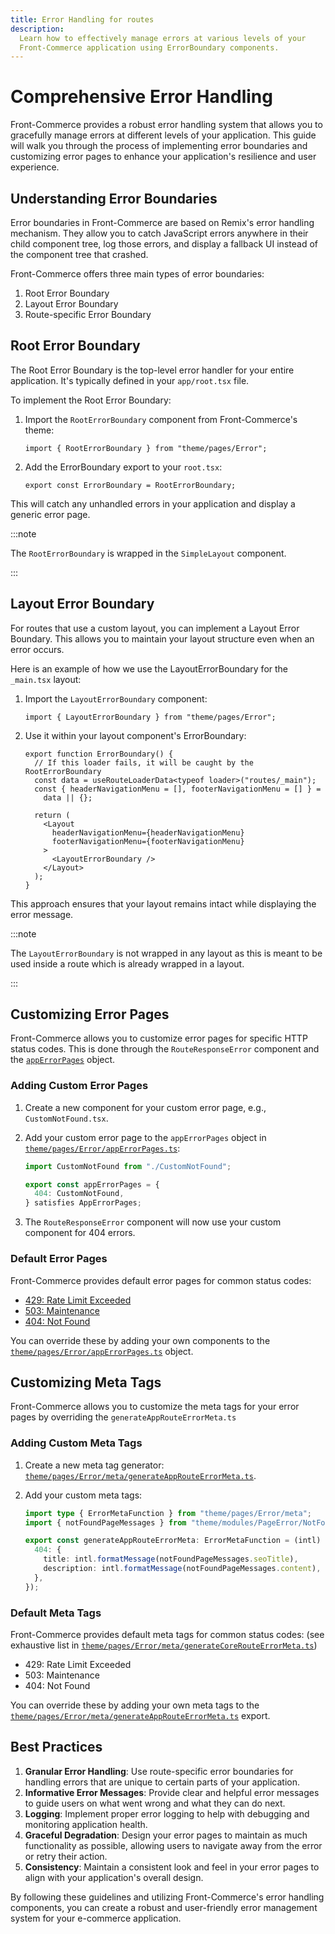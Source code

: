 ```yaml
---
title: Error Handling for routes
description:
  Learn how to effectively manage errors at various levels of your
  Front-Commerce application using ErrorBoundary components.
---
```


# Comprehensive Error Handling

Front-Commerce provides a robust error handling system that allows you to
gracefully manage errors at different levels of your application. This guide
will walk you through the process of implementing error boundaries and
customizing error pages to enhance your application's resilience and user
experience.

## Understanding Error Boundaries

Error boundaries in Front-Commerce are based on Remix's error handling
mechanism. They allow you to catch JavaScript errors anywhere in their child
component tree, log those errors, and display a fallback UI instead of the
component tree that crashed.

Front-Commerce offers three main types of error boundaries:

1. Root Error Boundary
2. Layout Error Boundary
3. Route-specific Error Boundary

## Root Error Boundary

The Root Error Boundary is the top-level error handler for your entire
application. It's typically defined in your `app/root.tsx` file.

To implement the Root Error Boundary:

1. Import the `RootErrorBoundary` component from Front-Commerce's theme:

   ```tsx
   import { RootErrorBoundary } from "theme/pages/Error";
   ```

2. Add the ErrorBoundary export to your `root.tsx`:

   ```tsx
   export const ErrorBoundary = RootErrorBoundary;
   ```

This will catch any unhandled errors in your application and display a generic
error page.

:::note

The `RootErrorBoundary` is wrapped in the `SimpleLayout` component.

:::

## Layout Error Boundary

For routes that use a custom layout, you can implement a Layout Error Boundary.
This allows you to maintain your layout structure even when an error occurs.

Here is an example of how we use the LayoutErrorBoundary for the `_main.tsx`
layout:

1. Import the `LayoutErrorBoundary` component:

   ```tsx title="app/routes/_main.tsx"
   import { LayoutErrorBoundary } from "theme/pages/Error";
   ```

2. Use it within your layout component's ErrorBoundary:

   ```tsx title="app/routes/_main.tsx"
   export function ErrorBoundary() {
     // If this loader fails, it will be caught by the RootErrorBoundary
     const data = useRouteLoaderData<typeof loader>("routes/_main");
     const { headerNavigationMenu = [], footerNavigationMenu = [] } =
       data || {};

     return (
       <Layout
         headerNavigationMenu={headerNavigationMenu}
         footerNavigationMenu={footerNavigationMenu}
       >
         <LayoutErrorBoundary />
       </Layout>
     );
   }
   ```

This approach ensures that your layout remains intact while displaying the error
message.

:::note

The `LayoutErrorBoundary` is not wrapped in any layout as this is meant to be
used inside a route which is already wrapped in a layout.

:::

## Customizing Error Pages

Front-Commerce allows you to customize error pages for specific HTTP status
codes. This is done through the `RouteResponseError` component and the
[`appErrorPages`](https://gitlab.blackswift.cloud/front-commerce/front-commerce/-/blob/5f23e92ac2008298dad36b72ae0066433d0311ae/packages/theme-chocolatine/theme/pages/Error/appErrorPages.ts)
object.

### Adding Custom Error Pages

1. Create a new component for your custom error page, e.g.,
   `CustomNotFound.tsx`.
2. Add your custom error page to the `appErrorPages` object in
   [`theme/pages/Error/appErrorPages.ts`](https://gitlab.blackswift.cloud/front-commerce/front-commerce/-/blob/5f23e92ac2008298dad36b72ae0066433d0311ae/packages/theme-chocolatine/theme/pages/Error/appErrorPages.ts):

   ```typescript title="theme/pages/Error/appErrorPages.ts"
   import CustomNotFound from "./CustomNotFound";

   export const appErrorPages = {
     404: CustomNotFound,
   } satisfies AppErrorPages;
   ```

3. The `RouteResponseError` component will now use your custom component for 404
   errors.

### Default Error Pages

Front-Commerce provides default error pages for common status codes:

- [429: Rate Limit Exceeded](https://gitlab.blackswift.cloud/front-commerce/front-commerce/-/blob/2886bd9de6413411f89c7267252a95f45a55dd94/packages/theme-chocolatine/theme/pages/Error/RateLimit/RateLimit.tsx)
- [503: Maintenance](https://gitlab.blackswift.cloud/front-commerce/front-commerce/-/blob/83fe19855d18ed1a21693cb31c401e61f4ce8c79/packages/theme-chocolatine/theme/pages/Error/Maintenance/Maintenance.tsx)
- [404: Not Found](https://gitlab.blackswift.cloud/front-commerce/front-commerce/-/blob/67393729953ea2dabbd8ac8dae14e7e82fbdbcb5/packages/theme-chocolatine/theme/modules/PageError/NotFound/NotFound.jsx)

You can override these by adding your own components to the
[`theme/pages/Error/appErrorPages.ts`](https://gitlab.blackswift.cloud/front-commerce/front-commerce/-/blob/5f23e92ac2008298dad36b72ae0066433d0311ae/packages/theme-chocolatine/theme/pages/Error/appErrorPages.ts)
object.

## Customizing Meta Tags

<SinceVersion tag="3.9" />

Front-Commerce allows you to customize the meta tags for your error pages by
overriding the `generateAppRouteErrorMeta.ts`

### Adding Custom Meta Tags

1. Create a new meta tag generator:
   [`theme/pages/Error/meta/generateAppRouteErrorMeta.ts`](https://gitlab.blackswift.cloud/front-commerce/front-commerce/-/blob/6aee7c3f7e39cabf25ed1067378dfcdaf4f2a6d0/packages/theme-chocolatine/theme/pages/Error/meta/generateAppRouteErrorMeta.ts).
2. Add your custom meta tags:

   ```typescript title="theme/pages/Error/appErrorPages.ts"
   import type { ErrorMetaFunction } from "theme/pages/Error/meta";
   import { notFoundPageMessages } from "theme/modules/PageError/NotFound/messages";

   export const generateAppRouteErrorMeta: ErrorMetaFunction = (intl) => ({
     404: {
       title: intl.formatMessage(notFoundPageMessages.seoTitle),
       description: intl.formatMessage(notFoundPageMessages.content),
     },
   });
   ```

### Default Meta Tags

Front-Commerce provides default meta tags for common status codes: (see
exhaustive list in
[`theme/pages/Error/meta/generateCoreRouteErrorMeta.ts`](https://gitlab.blackswift.cloud/front-commerce/front-commerce/-/blob/main/packages/theme-chocolatine/theme/pages/Error/meta/generateCoreRouteErrorMeta.ts))

- 429: Rate Limit Exceeded
- 503: Maintenance
- 404: Not Found

You can override these by adding your own meta tags to the
[`theme/pages/Error/meta/generateAppRouteErrorMeta.ts`](https://gitlab.blackswift.cloud/front-commerce/front-commerce/-/blob/6aee7c3f7e39cabf25ed1067378dfcdaf4f2a6d0/packages/theme-chocolatine/theme/pages/Error/meta/generateAppRouteErrorMeta.ts)
export.

## Best Practices

1. **Granular Error Handling**: Use route-specific error boundaries for handling
   errors that are unique to certain parts of your application.
2. **Informative Error Messages**: Provide clear and helpful error messages to
   guide users on what went wrong and what they can do next.
3. **Logging**: Implement proper error logging to help with debugging and
   monitoring application health.
4. **Graceful Degradation**: Design your error pages to maintain as much
   functionality as possible, allowing users to navigate away from the error or
   retry their action.
5. **Consistency**: Maintain a consistent look and feel in your error pages to
   align with your application's overall design.

By following these guidelines and utilizing Front-Commerce's error handling
components, you can create a robust and user-friendly error management system
for your e-commerce application.
